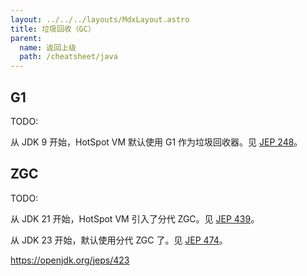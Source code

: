 ```yaml
---
layout: ../../../layouts/MdxLayout.astro
title: 垃圾回收（GC）
parent:
  name: 返回上级
  path: /cheatsheet/java
---
```


## G1

TODO:

从 JDK 9 开始，HotSpot VM 默认使用 G1 作为垃圾回收器。见 [JEP 248](https://openjdk.org/jeps/248)。


## ZGC

TODO:

从 JDK 21 开始，HotSpot VM 引入了分代 ZGC。见 [JEP 439](https://openjdk.org/jeps/439)。

从 JDK 23 开始，默认使用分代 ZGC 了。见 [JEP 474](https://openjdk.org/jeps/474)。


https://openjdk.org/jeps/423